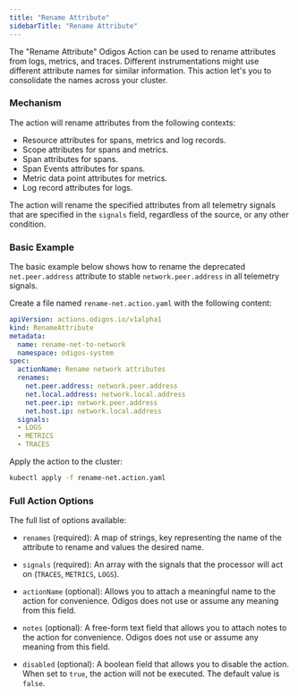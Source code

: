 ---
title: "Rename Attribute"
sidebarTitle: "Rename Attribute"
---

The "Rename Attribute" Odigos Action can be used to rename attributes from logs, metrics, and traces. Different instrumentations might use different attribute names for similar information. This action let's you to consolidate the names across your cluster.

### Mechanism

The action will rename attributes from the following contexts:

- Resource attributes for spans, metrics and log records.
- Scope attributes for spans and metrics.
- Span attributes for spans.
- Span Events attributes for spans.
- Metric data point attributes for metrics.
- Log record attributes for logs.

The action will rename the specified attributes from all telemetry signals that are specified in the `signals` field, regardless of the source, or any other condition.

### Basic Example

The basic example below shows how to rename the deprecated `net.peer.address` attribute to stable `network.peer.address` in all telemetry signals.

Create a file named `rename-net.action.yaml` with the following content:

```yaml
apiVersion: actions.odigos.io/v1alpha1
kind: RenameAttribute
metadata:
  name: rename-net-to-network
  namespace: odigos-system
spec:
  actionName: Rename network attributes
  renames:
    net.peer.address: network.peer.address
    net.local.address: network.local.address
    net.peer.ip: network.peer.address
    net.host.ip: network.local.address
  signals:
  - LOGS
  - METRICS
  - TRACES
```

Apply the action to the cluster:

```bash
kubectl apply -f rename-net.action.yaml
```

### Full Action Options

The full list of options available:

- `renames` (required): A map of strings, key representing the name of the attribute to rename and values the desired name. 

- `signals` (required): An array with the signals that the processor will act on (`TRACES`, `METRICS`, `LOGS`).

- `actionName` (optional): Allows you to attach a meaningful name to the action for convenience. Odigos does not use or assume any meaning from this field.

- `notes` (optional): A free-form text field that allows you to attach notes to the action for convenience. Odigos does not use or assume any meaning from this field.

- `disabled` (optional): A boolean field that allows you to disable the action. When set to `true`, the action will not be executed. The default value is `false`.
